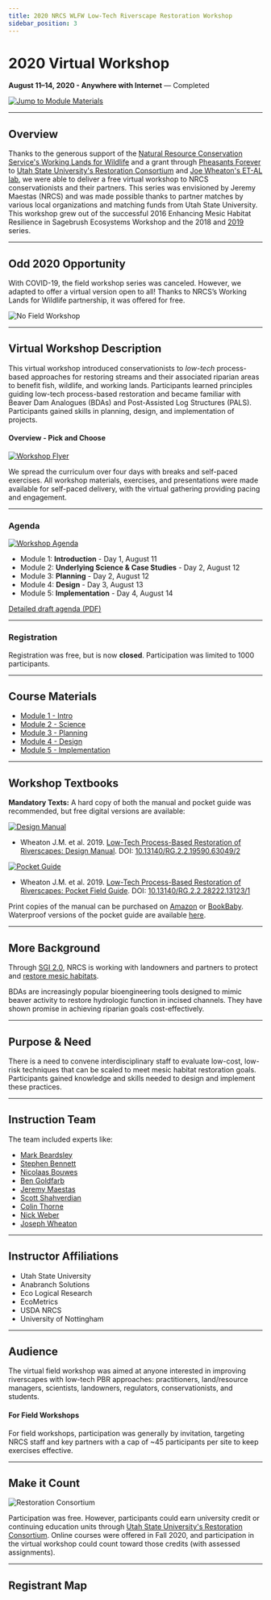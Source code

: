 ```yaml
---
title: 2020 NRCS WLFW Low-Tech Riverscape Restoration Workshop
sidebar_position: 3
---
```


# 2020 Virtual Workshop

**August 11–14, 2020 - Anywhere with Internet** — Completed

[![Jump to Module Materials](/img/diagrams/presentation.png)](#course-materials)

---

## Overview

Thanks to the generous support of the [Natural Resource Conservation Service's Working Lands for Wildlife](https://www.nrcs.usda.gov/wps/portal/nrcs/detail/national/plantsanimals/fishwildlife/?cid=stelprdb1046975) and a grant through [Pheasants Forever](https://www.pheasantsforever.org/) to [Utah State University's Restoration Consortium](http://restoration.usu.edu) and [Joe Wheaton's ET-AL lab](http://etal.joewheaton.org/), we were able to deliver a free virtual workshop to NRCS conservationists and their partners. This series was envisioned by Jeremy Maestas (NRCS) and was made possible thanks to partner matches by various local organizations and matching funds from Utah State University. This workshop grew out of the successful 2016 Enhancing Mesic Habitat Resilience in Sagebrush Ecosystems Workshop and the 2018 and [2019](/workshops/2019/SGI/) series.  

---

## Odd 2020 Opportunity

With COVID-19, the field workshop series was canceled. However, we adapted to offer a virtual version open to all! Thanks to NRCS’s Working Lands for Wildlife partnership, it was offered for free.  

![No Field Workshop](/img/workshops/2020/NoField_600.png)

---

## Virtual Workshop Description

This virtual workshop introduced conservationists to *low-tech* process-based approaches for restoring streams and their associated riparian areas to benefit fish, wildlife, and working lands. Participants learned principles guiding low-tech process-based restoration and became familiar with Beaver Dam Analogues (BDAs) and Post-Assisted Log Structures (PALS). Participants gained skills in planning, design, and implementation of projects.  

#### Overview - Pick and Choose

[![Workshop Flyer](/img/workshops/2020/VirtualFlyer.png)](https://s3-us-west-2.amazonaws.com/etalweb.joewheaton.org/RestorationConsortium/Workshops/2020/SGI/SGI-NRCS_LTR_Workshop-Virtual_2020_Flyer.pdf)

We spread the curriculum over four days with breaks and self-paced exercises. All workshop materials, exercises, and presentations were made available for self-paced delivery, with the virtual gathering providing pacing and engagement.  

---

### Agenda

[![Workshop Agenda](/img/workshops/2020/VirtualAgenda.png)](https://s3-us-west-2.amazonaws.com/etalweb.joewheaton.org/RestorationConsortium/Workshops/2020/SGI/WLFW_LTPBR+2020+Virtual+Workshop+Agenda.pdf)

- Module 1: **Introduction** - Day 1, August 11  
- Module 2: **Underlying Science & Case Studies** - Day 2, August 12  
- Module 3: **Planning** - Day 2, August 12  
- Module 4: **Design** - Day 3, August 13  
- Module 5: **Implementation** - Day 4, August 14  

[Detailed draft agenda (PDF)](https://s3-us-west-2.amazonaws.com/etalweb.joewheaton.org/RestorationConsortium/Workshops/2020/SGI/WLFW_LTPBR+2020+Virtual+Workshop+Agenda.pdf)

---

### Registration

Registration was free, but is now **closed**. Participation was limited to 1000 participants.  

---

## Course Materials

- [Module 1 - Intro](/workshops/2020/SGI/Modules/module1)  
- [Module 2 - Science](/workshops/2020/SGI/Modules/module2)  
- [Module 3 - Planning](/workshops/2020/SGI/Modules/module3)  
- [Module 4 - Design](/workshops/2020/SGI/Modules/module4)  
- [Module 5 - Implementation](/workshops/2020/SGI/Modules/module5)  

---

## Workshop Textbooks

**Mandatory Texts:** A hard copy of both the manual and pocket guide was recommended, but free digital versions are available:  

[![Design Manual](/img/covers/Manual_Tilted_150.png)](/manual)

- Wheaton J.M. et al. 2019. [Low-Tech Process-Based Restoration of Riverscapes: Design Manual](/manual). DOI: [10.13140/RG.2.2.19590.63049/2](http://dx.doi.org/10.13140/RG.2.2.19590.63049/2)

[![Pocket Guide](/img/covers/pocket_guide_cover_150w.png)](/resources/pocket)

- Wheaton J.M. et al. 2019. [Low-Tech Process-Based Restoration of Riverscapes: Pocket Field Guide](/resources/pocket). DOI: [10.13140/RG.2.2.28222.13123/1](http://dx.doi.org/10.13140/RG.2.2.28222.13123/1)

Print copies of the manual can be purchased on [Amazon](https://www.amazon.com/Low-Tech-Process-Based-Restoration-Riverscapes-Design/dp/1543972993) or [BookBaby](https://store.bookbaby.com/bookshop/book/index.aspx?bookURL=Low-Tech-Process-Based-Restoration-of-Riverscapes). Waterproof versions of the pocket guide are available [here](http://www.anabranchsolutions.com/store/p7/pocketguide.html).

---

## More Background

Through [SGI 2.0](https://www.sagegrouseinitiative.com/new-sage-grouse-strategy-unveiled-760-million-invested-2018/), NRCS is working with landowners and partners to protect and [restore mesic habitats](https://www.sagegrouseinitiative.com/our-work/proactive-conservation/#section5).  

BDAs are increasingly popular bioengineering tools designed to mimic beaver activity to restore hydrologic function in incised channels. They have shown promise in achieving riparian goals cost-effectively.  

---

## Purpose & Need

There is a need to convene interdisciplinary staff to evaluate low-cost, low-risk techniques that can be scaled to meet mesic habitat restoration goals. Participants gained knowledge and skills needed to design and implement these practices.

---

## Instruction Team

The team included experts like:

- [Mark Beardsley](https://www.researchgate.net/profile/Mark_Beardsley)  
- [Stephen Bennett](https://www.researchgate.net/profile/Stephen_Bennett8)  
- [Nicolaas Bouwes](https://www.researchgate.net/profile/Nick_Bouwes)  
- [Ben Goldfarb](http://bengoldfarb.com)  
- [Jeremy Maestas](https://www.researchgate.net/profile/Jeremy_Maestas)  
- [Scott Shahverdian](https://www.researchgate.net/profile/Scott_Shahverdian)  
- [Colin Thorne](https://www.researchgate.net/profile/Colin_Thorne)  
- [Nick Weber](https://www.researchgate.net/profile/Nick_Weber2)  
- [Joseph Wheaton](https://www.researchgate.net/profile/Joseph_Wheaton)

---

## Instructor Affiliations

- Utah State University  
- Anabranch Solutions  
- Eco Logical Research  
- EcoMetrics  
- USDA NRCS  
- University of Nottingham  

---

## Audience

The virtual field workshop was aimed at anyone interested in improving riverscapes with low-tech PBR approaches: practitioners, land/resource managers, scientists, landowners, regulators, conservationists, and students.  

#### For Field Workshops

For field workshops, participation was generally by invitation, targeting NRCS staff and key partners with a cap of ~45 participants per site to keep exercises effective.

---

## Make it Count

![Restoration Consortium](/img/logos/restoration-paired-03-horizontal-blueonwhite.png)

Participation was free. However, participants could earn university credit or continuing education units through [Utah State University's Restoration Consortium](http://restoration.usu.edu). Online courses were offered in Fall 2020, and participation in the virtual workshop could count toward those credits (with assessed assignments).  

---

## Registrant Map

<GoogleSlides src="https://www.google.com/maps/d/u/0/embed?mid=1Zz_dDbpil8m5EIcNx3n1djH2UNBeD4Qx" title="Registrant Map" width={640} height={480} />

